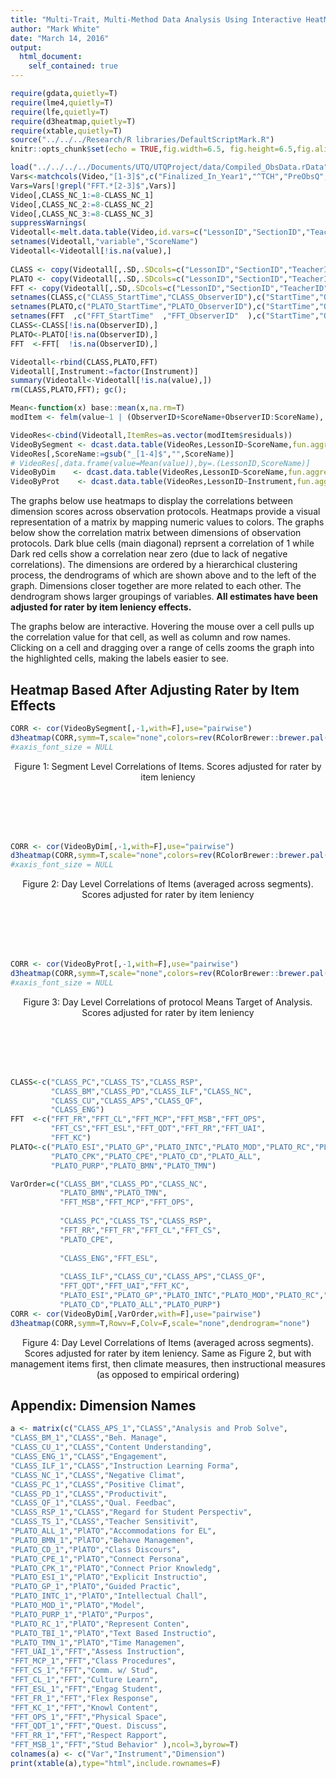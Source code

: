 ```yaml
---
title: "Multi-Trait, Multi-Method Data Analysis Using Interactive HeatMaps"
author: "Mark White"
date: "March 14, 2016"
output: 
  html_document:
    self_contained: true
---
```



```r
require(gdata,quietly=T)
require(lme4,quietly=T)
require(lfe,quietly=T)
require(d3heatmap,quietly=T)
require(xtable,quietly=T)
source("../../../Research/R libraries/DefaultScriptMark.R")
knitr::opts_chunk$set(echo = TRUE,fig.width=6.5, fig.height=6.5,fig.align="center")

load("../../../../Documents/UTQ/UTQProject/data/Compiled_ObsData.rData")
Vars<-matchcols(Video,"[1-3]$",c("Finalized_In_Year1","^TCH","PreObsQ","NumNotes","MQI","Text","_Just_","Lit","WRITE","FOCUS","READ","TEXT","STRUCT","DOMAIN"))
Vars=Vars[!grepl("FFT.*[2-3]$",Vars)]
Video[,CLASS_NC_1:=8-CLASS_NC_1]
Video[,CLASS_NC_2:=8-CLASS_NC_2]
Video[,CLASS_NC_3:=8-CLASS_NC_3]
suppressWarnings(
Videotall<-melt.data.table(Video,id.vars=c("LessonID","SectionID","TeacherID","SchoolID","DistrictID","ScoreType","Subject","Grade","ObsDate","ObsTime","CLASS_StartTime","FFT_StartTime","PLATO_StartTime","CLASS_ObserverID","FFT_ObserverID","PLATO_ObserverID"),measure.vars=Vars)  )
setnames(Videotall,"variable","ScoreName")
Videotall<-Videotall[!is.na(value),] 
        
CLASS <- copy(Videotall[,.SD,.SDcols=c("LessonID","SectionID","TeacherID","SchoolID","DistrictID","ScoreType","Subject","Grade","ObsDate","ObsTime","CLASS_StartTime","CLASS_ObserverID","ScoreName","value")])
PLATO <- copy(Videotall[,.SD,.SDcols=c("LessonID","SectionID","TeacherID","SchoolID","DistrictID","ScoreType","Subject","Grade","ObsDate","ObsTime","PLATO_StartTime","PLATO_ObserverID","ScoreName","value")])
FFT <- copy(Videotall[,.SD,.SDcols=c("LessonID","SectionID","TeacherID","SchoolID","DistrictID","ScoreType","Subject","Grade","ObsDate","ObsTime","FFT_StartTime","FFT_ObserverID","ScoreName","value")])
setnames(CLASS,c("CLASS_StartTime","CLASS_ObserverID"),c("StartTime","ObserverID")); CLASS$Instrument<-"CLASS"
setnames(PLATO,c("PLATO_StartTime","PLATO_ObserverID"),c("StartTime","ObserverID")); PLATO$Instrument<-"PLATO"
setnames(FFT  ,c("FFT_StartTime"  ,"FFT_ObserverID"  ),c("StartTime","ObserverID")); FFT$Instrument<-"FFT"
CLASS<-CLASS[!is.na(ObserverID),]
PLATO<-PLATO[!is.na(ObserverID),]
FFT  <-FFT[  !is.na(ObserverID),]

Videotall<-rbind(CLASS,PLATO,FFT)
Videotall[,Instrument:=factor(Instrument)]
summary(Videotall<-Videotall[!is.na(value),])
rm(CLASS,PLATO,FFT); gc();
```

```r
Mean<-function(x) base::mean(x,na.rm=T)
modItem <- felm(value~1 | (ObserverID+ScoreName+ObserverID:ScoreName), data=as.data.frame(Videotall))

VideoRes<-cbind(Videotall,ItemRes=as.vector(modItem$residuals))
VideoBySegment <- dcast.data.table(VideoRes,LessonID~ScoreName,fun.aggregate=Mean,value.var="ItemRes")
VideoRes[,ScoreName:=gsub("_[1-4]$","",ScoreName)]
# VideoRes[,data.frame(value=Mean(value)),by=.(LessonID,ScoreName)]
VideoByDim    <- dcast.data.table(VideoRes,LessonID~ScoreName,fun.aggregate=Mean,value.var="ItemRes")
VideoByProt    <- dcast.data.table(VideoRes,LessonID~Instrument,fun.aggregate=Mean,value.var="ItemRes")
```

The graphs below use heatmaps to display the correlations between dimension scores across observation protocols.  Heatmaps provide a visual representation of a matrix by mapping numeric values to colors.  The graphs below show the correlation matrix between dimensions of observation protocols.  Dark blue cells (main diagonal) reprsent a correlation of 1 while Dark red cells show a correlation near zero (due to lack of negative correlations).  The dimensions are ordered by a hierarchical clustering process, the dendrograms of which are shown above and to the left of the graph.  Dimensions closer together are more related to each other.  The dendrogram shows larger groupings of variables.  **All estimates have been adjusted for rater by item leniency effects.**

The graphs below are interactive. Hovering the mouse over a cell pulls up the correlation value for that cell, as well as column and row names.  Clicking on a cell and dragging over a range of cells zooms the graph into the highlighted cells, making the labels easier to see.  

## Heatmap Based After Adjusting Rater by Item Effects
```r
CORR <- cor(VideoBySegment[,-1,with=F],use="pairwise")
d3heatmap(CORR,symm=T,scale="none",colors=rev(RColorBrewer::brewer.pal(11,"RdYlBu")))
#xaxis_font_size = NULL
```
<center>Figure 1: Segment Level Correlations of Items. Scores adjusted for rater by item leniency</center>

<br/>
<br/>
<br/>
<br/>

```r
CORR <- cor(VideoByDim[,-1,with=F],use="pairwise")
d3heatmap(CORR,symm=T,scale="none",colors=rev(RColorBrewer::brewer.pal(11,"RdYlBu")))
#xaxis_font_size = NULL
```
<center>Figure 2: Day Level Correlations of Items (averaged across segments). Scores adjusted for rater by item leniency</center>

<br/>
<br/>
<br/>
<br/>

```r
CORR <- cor(VideoByProt[,-1,with=F],use="pairwise")
d3heatmap(CORR,symm=T,scale="none",colors=rev(RColorBrewer::brewer.pal(11,"RdYlBu")))
#xaxis_font_size = NULL
```
<center>Figure 3: Day Level Correlations of protocol Means Target of Analysis. Scores adjusted for rater by item leniency </center>

<br/>
<br/>
<br/>
<br/>

```r
CLASS<-c("CLASS_PC","CLASS_TS","CLASS_RSP",
         "CLASS_BM","CLASS_PD","CLASS_ILF","CLASS_NC",
         "CLASS_CU","CLASS_APS","CLASS_QF",
         "CLASS_ENG")
FFT  <-c("FFT_FR","FFT_CL","FFT_MCP","FFT_MSB","FFT_OPS",
         "FFT_CS","FFT_ESL","FFT_QDT","FFT_RR","FFT_UAI",
         "FFT_KC")
PLATO<-c("PLATO_ESI","PLATO_GP","PLATO_INTC","PLATO_MOD","PLATO_RC","PLATO_TBI",
         "PLATO_CPK","PLATO_CPE","PLATO_CD","PLATO_ALL",
         "PLATO_PURP","PLATO_BMN","PLATO_TMN")

VarOrder=c("CLASS_BM","CLASS_PD","CLASS_NC",
           "PLATO_BMN","PLATO_TMN",
           "FFT_MSB","FFT_MCP","FFT_OPS",
           
           "CLASS_PC","CLASS_TS","CLASS_RSP",
           "FFT_RR","FFT_FR","FFT_CL","FFT_CS",
           "PLATO_CPE",
           
           "CLASS_ENG","FFT_ESL",
           
           "CLASS_ILF","CLASS_CU","CLASS_APS","CLASS_QF",
           "FFT_QDT","FFT_UAI","FFT_KC",
           "PLATO_ESI","PLATO_GP","PLATO_INTC","PLATO_MOD","PLATO_RC","PLATO_TBI","PLATO_CPK",
           "PLATO_CD","PLATO_ALL","PLATO_PURP")
CORR <- cor(VideoByDim[,VarOrder,with=F],use="pairwise")
d3heatmap(CORR,symm=T,Rowv=F,Colv=F,scale="none",dendrogram="none")
```
<center>Figure 4: Day Level Correlations of Items (averaged across segments). Scores adjusted for rater by item leniency.  Same as Figure 2, but with management items first, then climate measures, then instructional measures (as opposed to empirical ordering) </center>



## Appendix: Dimension Names

```r

a <- matrix(c("CLASS_APS_1","CLASS","Analysis and Prob Solve",
"CLASS_BM_1","CLASS","Beh. Manage",
"CLASS_CU_1","CLASS","Content Understanding",
"CLASS_ENG_1","CLASS","Engagement",
"CLASS_ILF_1","CLASS","Instruction Learning Forma",
"CLASS_NC_1","CLASS","Negative Climat",
"CLASS_PC_1","CLASS","Positive Climat",
"CLASS_PD_1","CLASS","Productivit",
"CLASS_QF_1","CLASS","Qual. Feedbac",
"CLASS_RSP_1","CLASS","Regard for Student Perspectiv",
"CLASS_TS_1","CLASS","Teacher Sensitivit",
"PLATO_ALL_1","PlATO","Accommodations for EL",
"PLATO_BMN_1","PlATO","Behave Managemen",
"PLATO_CD_1","PlATO","Class Discours",
"PLATO_CPE_1","PlATO","Connect Persona",
"PLATO_CPK_1","PlATO","Connect Prior Knowledg",
"PLATO_ESI_1","PlATO","Explicit Instructio",
"PLATO_GP_1","PlATO","Guided Practic",
"PLATO_INTC_1","PlATO","Intellectual Chall",
"PLATO_MOD_1","PlATO","Model",
"PLATO_PURP_1","PlATO","Purpos",
"PLATO_RC_1","PlATO","Represent Conten",
"PLATO_TBI_1","PlATO","Text Based Instructio",
"PLATO_TMN_1","PlATO","Time Managemen",
"FFT_UAI_1","FFT","Assess Instruction",
"FFT_MCP_1","FFT","Class Procedures",
"FFT_CS_1","FFT","Comm. w/ Stud",
"FFT_CL_1","FFT","Culture Learn",
"FFT_ESL_1","FFT","Engag Student",
"FFT_FR_1","FFT","Flex Response",
"FFT_KC_1","FFT","Knowl Content",
"FFT_OPS_1","FFT","Physical Space",
"FFT_QDT_1","FFT","Quest. Discuss",
"FFT_RR_1","FFT","Respect Rapport",
"FFT_MSB_1","FFT","Stud Behavior" ),ncol=3,byrow=T)
colnames(a) <- c("Var","Instrument","Dimension")
print(xtable(a),type="html",include.rownames=F)


```
